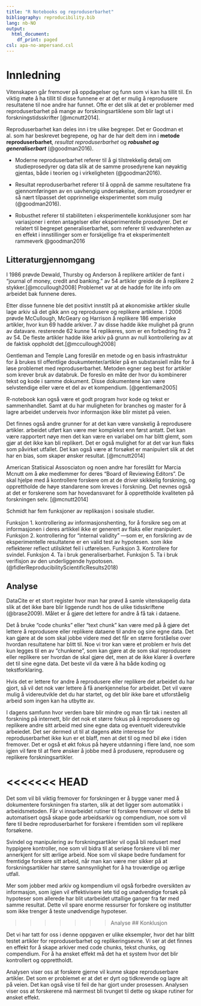 ```yaml
---
title: "R Notebooks og reproduserbarhet"
bibliography: reproducibility.bib
lang: nb-NO
output:
  html_document:
    df_print: paged
csl: apa-no-ampersand.csl
---
```


# Innledning  

Vitenskapen går fremover på oppdagelser og funn som vi kan ha tillit til. En viktig møte å ha tillit til disse funnene er at det er mulig å reprodusere resultatene til noe andre har funnet. Ofte er det slik at det er problemer med reproduserbarhet på mange av forskningsartiklene som blir lagt ut i forskningstidsskrifter [@mcnutt2014].

Reproduserbarhet kan deles inn i tre ulike begreper. Det er Goodman et al. som har beskrevet begrepene, og har de har delt dem inn i  **metode reproduserbarhet**, *resultat reproduserbarhet* og *__robushet og generaliserbart__* (@goodman2016).

- Moderne reproduserbarhet referer til å gi tilstrekkelig detalj om studieprosedyrer og data slik at de samme prosedyrene kan nøyaktig gjentas, både i teorien og i virkeligheten (@goodman2016).

- Resultat reproduserbarhet referer til å oppnå de samme resultatene fra gjennomføringen av en uavhengig undersøkelse, dersom prosedyrer er så nært tilpasset det opprinnelige eksperimentet som mulig (@goodman2016).

- Robusthet referer til stabiliteten i eksperimentelle konklusjoner som har variasjoner i enten antagelser eller eksperimentelle prosedyrer. Det er relatert til begrepet generaliserbarhet, som referer til vedvarenheten av en effekt i innstillinger som er forskjellige fra et eksperimentelt rammeverk @goodman2016

## Litteraturgjennomgang

I 1986 prøvde Dewald, Thursby og Anderson å replikere artikler de fant i "journal of money, credit and banking." av 54 artikler greide de å replikere 2 stykker.[@mccullough2008] Problemet var at de hadde for lite info om arbeidet bak funnene deres. 

Etter disse funnene ble det positivt innstilt på at økonomiske artikler skulle lage arkiv så det gikk ann og reprodusere og replikere artiklene. I 2006 prøvde McCullough, McGeary og Harrison å replikere 186 emperiske artikler, hvor kun 69 hadde arkiver. 7 av disse hadde ikke mulighet på grunn av datavare. resterende 62 kunne 14 replikeres, som er en forbedring fra 2 av 54. De fleste artikler hadde ikke arkiv på grunn av null kontrollering av at de faktisk oppholdt det.[@mccullough2008]    

Gentleman and Temple Lang foreslår en metode og en basis infrastruktur for å brukes til offentlige doukumtenter/artikler på en substansiell måte for å løse problemet med reproduserbarhet. Metoden egner seg best for artikler som krever bruk av databruk. De foreslo en måte der hvor du kombinerer tekst og kode i samme dokument. Disse dokumentene kan være selvstendige eller være et del av et kompendium. [@gentleman2005] 

R-notebook kan også være et godt program hvor kode og tekst er sammenhandlet. Samt at du har muligheten for branches og master for å lagre arbeidet underveis hvor informasjon ikke blir mistet på veien. 

Det finnes også andre grunner for at det kan være vanskelig å reprodusere artikler. arbeidet utført kan være mer komplekst enn først antatt. Det kan være rapportert nøye men det kan være en variabel om har blitt glemt, som gjør at det ikke kan bli replikert. Det er også mulighet for at det var kun flaks som påvirket utfallet. Det kan også være at forsøket er manipulert slik at det har en bias, som skaper ønsker resultat. [@mcnutt2014]

American Statisical Assosciaton og noen andre har foreslått for Marcia Mcnutt om å øke medlemmer for deres "Board of Reviewing Editors". De skal hjelpe med å kontrollere forskere om at de driver skikkelig forskning, og opprettholde de høye standarene som kreves i forskning. Det nevnes også at det er forskerene som har hovedansvaret for å opprettholde kvaliteten på forskningen selv. [@mcnutt2014]

Schmidt har fem funksjoner av replikasjon i sosisale studier. 

Funksjon 1. kontrollering av informasjonshenting, for å forsikre seg om at informasjonen i deres artikkel ikke er generert av flaks eller manipulert. 
Funksjon 2. kontrollering for "internal validity" —som er, en forsikring av de eksperimentelle resultatene er en valid test av hypotesen. som ikke reflekterer  reflect utilsiktet feil i utførelsen.
Funksjon 3. Kontrollere for svindel.
Funksjon 4. Ta i bruk generaliserbarhet.
Funksjon 5. Ta i bruk verifisjon av den underliggende hypotosen. (@fidlerReproducibilityScientificResults2018)

## Analyse

DataCite er et stort register hvor man har prøvd å samle vitenskapelig data slik at det ikke bare blir liggende rundt hos de ulike tidsskriftene (@brase2009). Målet er å gjøre det lettere for andre å få tak i dataene. 

Det å bruke "code chunks" eller "text chunk" kan være med på å gjøre det lettere å reprodusere eller replikere dataene til andre og sine egne data. Det kan gjøre at de som skal jobbe videre med det får en større forståelse over hvordan resultatene har blitt til. Noe vi tror kan være et problem er hvis det kun legges til en av "chunkene", som kan gjøre at de som skal reprodusere eller replikere ser hvordan de skal gjøre det, men at de ikke klarer å overføre det til sine egne data. Det beste vil da være å ha både koding og tekstforklaring. 
 
Hvis det er lettere for andre å reprodusere eller replikere det arbeidet du har gjort, så vil det nok vær lettere å få anerkjennelse for arbeidet. Det vil være mulig å videreutvikle det du har startet, og det blir ikke bare et utforståelig arbeid som ingen kan ha utbytte av. 

I dagens samfunn hvor verden bare blir mindre og man får tak i nesten all forskning på internett, blir det nok et større fokus på å reprodusere og replikere andre sitt arbeid med sine egne data og eventuelt videreutvikle arbeiedet. Det ser dermed ut til at dagens økte interesse for reproduserbarhet ikke kun er et blaff, men at det til og med bil øke i tiden fremover. Det er også et økt fokus på høyere utdanning i flere land, noe som igjen vil føre til at flere ønsker å jobbe med å produsere, reprodusere og replikere forskningsartikler. 

<<<<<<< HEAD
=======
Det som vil bli viktig fremover for forskningen er å bygge vaner med å dokumentere forskningen fra starten, slik at det ligger som automatikk i arbeidsmetoden. Får vi innarbeidet rutiner til forskere fremover vil dette bli automatisert også skape gode arbeidsarkiv og compendium, noe som vil føre til bedre reproduserbarhet for forskere i fremtiden som vil replikere forsøkene. 

Svindel og manipulering av forskningsartikler vil også bli redusert med hyppigere kontroller, noe som vil bidra til at seriøse forskere vil bli mer annerkjent for sitt ærlige arbeid. Noe som vil skape bedre fundament for fremtidge forskere sitt arbeid, når man kan være mer sikker på at forskningsartikler har større sannsynlighet for å ha troværdige og ærlige utfall. 

Mer som jobber med arkiv og kompendium vil også forbedre oversikten av informasjon, som igjen vil effektivisere lete tid og unødvendige forsøk på hypoteser som allerede har blit utarbeidet uttallige ganger fra før med samme resultat. Dette vil spare enorme ressurser for forskere og institutter som ikke trenger å teste unødvendige hypoteser. 

>>>>>>> Analyse
## Konklusjon

Det vi har tatt for oss i denne oppgaven er ulike eksempler, hvor det har blitt testet artikler for reproduserbarhet og replikeringsevne. Vi ser at det finnes en effekt for å skape arkiver med code chunks, tekst chunks, og compendium. For å ha ønsket effekt må det ha et system hvor det blir kontrollert og opprettholdt. 

Analysen viser oss at forskere gjerne vil kunne skape reproduserbare artikler. Det som er problemet er at det er dyrt og tidkrevende og lagre alt på veien. Det kan også vise til feil de har gjort under prosessen. Analysen viser oss at forskerene må nærmest bli tvunget til dette og skape rutiner for ønsket effekt. 
